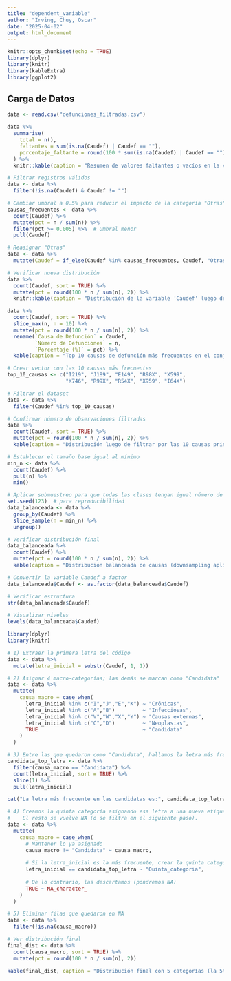```yaml
---
title: "dependent_variable"
author: "Irving, Chuy, Oscar"
date: "2025-04-02"
output: html_document
---
```

```r
knitr::opts_chunk$set(echo = TRUE)
library(dplyr)
library(knitr)
library(kableExtra)
library(ggplot2)
```

## Carga de Datos
```r
data <- read.csv("defunciones_filtradas.csv")
```

```r
data %>%
  summarise(
    total = n(),
    faltantes = sum(is.na(Caudef) | Caudef == ""),
    porcentaje_faltante = round(100 * sum(is.na(Caudef) | Caudef == "") / n(), 2)
  ) %>%
  knitr::kable(caption = "Resumen de valores faltantes o vacíos en la variable 'Caudef'")

# Filtrar registros válidos
data <- data %>%
  filter(!is.na(Caudef) & Caudef != "")
```

```r
# Cambiar umbral a 0.5% para reducir el impacto de la categoría "Otras"
causas_frecuentes <- data %>%
  count(Caudef) %>%
  mutate(pct = n / sum(n)) %>%
  filter(pct >= 0.005) %>%  # Umbral menor
  pull(Caudef)

# Reasignar "Otras"
data <- data %>%
  mutate(Caudef = if_else(Caudef %in% causas_frecuentes, Caudef, "Otras"))

# Verificar nueva distribución
data %>%
  count(Caudef, sort = TRUE) %>%
  mutate(pct = round(100 * n / sum(n), 2)) %>%
  knitr::kable(caption = "Distribución de la variable 'Caudef' luego de agrupar causas poco frecuentes")
```
```r

data %>%
  count(Caudef, sort = TRUE) %>%
  slice_max(n, n = 10) %>%
  mutate(pct = round(100 * n / sum(n), 2)) %>%
  rename(`Causa de Defunción` = Caudef,
         `Número de Defunciones` = n,
         `Porcentaje (%)` = pct) %>%
  kable(caption = "Top 10 causas de defunción más frecuentes en el conjunto de datos")

```

```r
# Crear vector con las 10 causas más frecuentes
top_10_causas <- c("I219", "J189", "E149", "R98X", "X599", 
                   "K746", "R99X", "R54X", "X959", "I64X")

# Filtrar el dataset
data <- data %>%
  filter(Caudef %in% top_10_causas)

# Confirmar número de observaciones filtradas
data %>%
  count(Caudef, sort = TRUE) %>%
  mutate(pct = round(100 * n / sum(n), 2)) %>%
  kable(caption = "Distribución luego de filtrar por las 10 causas principales")


```

```r
# Establecer el tamaño base igual al mínimo
min_n <- data %>%
  count(Caudef) %>%
  pull(n) %>%
  min()

# Aplicar submuestreo para que todas las clases tengan igual número de registros
set.seed(123)  # para reproducibilidad
data_balanceada <- data %>%
  group_by(Caudef) %>%
  slice_sample(n = min_n) %>%
  ungroup()

# Verificar distribución final
data_balanceada %>%
  count(Caudef) %>%
  mutate(pct = round(100 * n / sum(n), 2)) %>%
  kable(caption = "Distribución balanceada de causas (downsampling aplicado)")

```

```r
# Convertir la variable Caudef a factor
data_balanceada$Caudef <- as.factor(data_balanceada$Caudef)

# Verificar estructura
str(data_balanceada$Caudef)

# Visualizar niveles
levels(data_balanceada$Caudef)

```
```r
library(dplyr)
library(knitr)

# 1) Extraer la primera letra del código
data <- data %>%
  mutate(letra_inicial = substr(Caudef, 1, 1))

# 2) Asignar 4 macro-categorías; las demás se marcan como "Candidata"
data <- data %>%
  mutate(
    causa_macro = case_when(
      letra_inicial %in% c("I","J","E","K") ~ "Crónicas",
      letra_inicial %in% c("A","B")         ~ "Infecciosas",
      letra_inicial %in% c("V","W","X","Y") ~ "Causas externas",
      letra_inicial %in% c("C","D")         ~ "Neoplasias",
      TRUE                                  ~ "Candidata"
    )
  )

# 3) Entre las que quedaron como "Candidata", hallamos la letra más frecuente
candidata_top_letra <- data %>%
  filter(causa_macro == "Candidata") %>%
  count(letra_inicial, sort = TRUE) %>%
  slice(1) %>%
  pull(letra_inicial)

cat("La letra más frecuente en las candidatas es:", candidata_top_letra, "\n")

# 4) Creamos la quinta categoría asignando esa letra a una nueva etiqueta.
#    El resto se vuelve NA (o se filtra en el siguiente paso).
data <- data %>%
  mutate(
    causa_macro = case_when(
      # Mantener lo ya asignado
      causa_macro != "Candidata" ~ causa_macro,
      
      # Si la letra_inicial es la más frecuente, crear la quinta categoría
      letra_inicial == candidata_top_letra ~ "Quinta_categoria",
      
      # De lo contrario, las descartamos (pondremos NA)
      TRUE ~ NA_character_
    )
  )

# 5) Eliminar filas que quedaron en NA
data <- data %>%
  filter(!is.na(causa_macro))

# Ver distribución final
final_dist <- data %>%
  count(causa_macro, sort = TRUE) %>%
  mutate(pct = round(100 * n / sum(n), 2))

kable(final_dist, caption = "Distribución final con 5 categorías (la 5ta es la letra sobrante más frecuente)")


```
